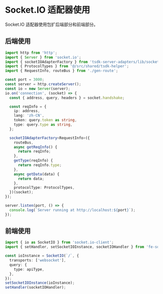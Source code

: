 # Socket.IO 适配器使用

Socket.IO 适配器使用包扩后端部分和前端部分。

## 后端使用

```ts copy
import http from 'http';
import { Server } from 'socket.io';
import { socketIOAdapterFactory } from 'tsdk-server-adapters/lib/socket.io-adapter';
import { ProtocolTypes } from '@/src/shared/tsdk-helper';
import { RequestInfo, routeBus } from './gen-route';

const port = 3000;
const server = http.createServer();
const io = new Server(server);
io.on('connection', (socket) => {
  const { address, query, headers } = socket.handshake;

  const reqInfo = {
    ip: address,
    lang: 'zh-CN',
    token: query.token as string,
    type: query.type as string,
  };

  socketIOAdapterFactory<RequestInfo>({
    routeBus,
    async getReqInfo() {
      return reqInfo;
    },
    getType(reqInfo) {
      return reqInfo.type;
    },
    async getData(data) {
      return data;
    },
    protocolType: ProtocolTypes,
  })(socket);
});

server.listen(port, () => {
  console.log(`Server running at http://localhost:${port}`);
});
```

## 前端使用

```ts
import { io as SocketIO } from 'socket.io-client';
import { setHandler, setSocketIOInstance, socketIOHandler } from 'fe-sdk';

const ioInstance = SocketIO(`/`, {
  transports: ['websocket'],
  query: {
    type: apiType,
  },
});
setSocketIOInstance(ioInstance);
setHandler(socketIOHandler);
```
